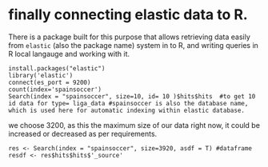# finally connecting elastic data to R.

There is a package built for this purpose that allows retrieving data easily from `elastic` (also the package name) system in to R, and writing queries in R local langauge and working with it. 

```
install.packages("elastic")
library('elastic')
connect(es_port = 9200)
count(index='spainsoccer')
Search(index = "spainsoccer", size=10, id= 10 )$hits$hits  #to get 10 id data for type= liga_data #spainsoccer is also the database name, which is used here for automatic indexing within elastic database.
```

we choose 3200, as this the maximum size of our data right now, it could be increased or decreased as per requirements.

```
res <- Search(index = "spainsoccer", size=3920, asdf = T) #dataframe
resdf <- res$hits$hits$'_source'
```
